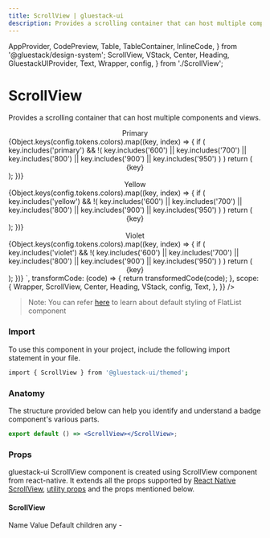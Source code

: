 ```yaml
---
title: ScrollView | gluestack-ui
description: Provides a scrolling container that can host multiple components and views.
---
```


  AppProvider,
  CodePreview,
  Table,
  TableContainer,
  InlineCode,
} from '@gluestack/design-system';
  ScrollView,
  VStack,
  Center,
  Heading,
  GluestackUIProvider,
  Text,
  Wrapper,
  config,
} from './ScrollView';

<Meta title="ui/Components/React Native Components/ScrollView" />

# ScrollView

Provides a scrolling container that can host multiple components and views.

<AppProvider>
  <CodePreview
    showComponentRenderer={true}
    showArgsController={false}
    metaData={{
      code: `
      <>
        <ScrollView h="$80" w="$80">
        <Center mt="$3" mb="$4">
          <Heading fontSize="xl">Primary</Heading>
        </Center>
        <VStack flex={1}>
          {Object.keys(config.tokens.colors).map((key, index) => {
            if (
              key.includes('primary') &&
              !(
                key.includes('600') ||
                key.includes('700') ||
                key.includes('800') ||
                key.includes('900') ||
                key.includes('950')
              )
            )
              return (
                <Center py="$4" bg={config.tokens.colors[key]}>
                  <Text>{key}</Text>
                </Center>
              );
          })}
        </VStack>
        <Center mt="$10" mb="$4">
          <Heading fontSize="$xl">Yellow</Heading>
        </Center>
        <VStack flex="1">
          {Object.keys(config.tokens.colors).map((key, index) => {
            if (
              key.includes('yellow') &&
              !(
                key.includes('600') ||
                key.includes('700') ||
                key.includes('800') ||
                key.includes('900') ||
                key.includes('950')
              )
            )
              return (
                <Center py="$4" bg={config.tokens.colors[key]}>
                  <Text>{key}</Text>
                </Center>
              );
          })}
        </VStack>
        <Center mt="$10" mb="$4">
          <Heading fontSize="$xl">Violet</Heading>
        </Center>
        <VStack flex="1">
          {Object.keys(config.tokens.colors).map((key, index) => {
            if (
              key.includes('violet') &&
              !(
                key.includes('600') ||
                key.includes('700') ||
                key.includes('800') ||
                key.includes('900') ||
                key.includes('950')
              )
            )
              return (
                <Center py="$4" bg={config.tokens.colors[key]}>
                 <Text>{key}</Text>
                </Center>
              );
          })}
        </VStack>
      </ScrollView>
</>
`,
      transformCode: (code) => {
        return transformedCode(code);
      },
      scope: {
        Wrapper,
        ScrollView,
        Center,
        Heading,
        VStack,
        config,
        Text,
      },
    }}
  />
</AppProvider>

<br />

> Note: You can refer [here](https://github.com/gluestack/gluestack-ui/tree/main/packages/themed/src/components/ScrollView/styled-components) to learn about default styling of FlatList component

### Import

To use this component in your project, include the following import statement in your file.

```bash
import { ScrollView } from '@gluestack-ui/themed';
```

### Anatomy

The structure provided below can help you identify and understand a badge component's various parts.

```jsx
export default () => <ScrollView></ScrollView>;
```

### Props

gluestack-ui ScrollView component is created using ScrollView component from react-native. It extends all the props supported by [React Native ScrollView](https://reactnative.dev/docs/scrollview#props), [utility props](/ui/docs/styling/utility-and-sx-props) and the props mentioned below.

#### ScrollView

<AppProvider>
  <TableContainer>
    <Table>
      <Table.THead>
        <Table.TR>
          <Table.TH>
            <Table.TText>Name</Table.TText>
          </Table.TH>
          <Table.TH>
            <Table.TText>Value</Table.TText>
          </Table.TH>
          <Table.TH>
            <Table.TText>Default</Table.TText>
          </Table.TH>
        </Table.TR>
      </Table.THead>
      <Table.TBody>
        <Table.TR>
          <Table.TD>
            <Table.TText>
              <InlineCode>children</InlineCode>
            </Table.TText>
          </Table.TD>
          <Table.TD>
            <Table.TText>any</Table.TText>
          </Table.TD>
          <Table.TD>
            <Table.TText>-</Table.TText>
          </Table.TD>
        </Table.TR>
      </Table.TBody>
    </Table>
  </TableContainer>
</AppProvider>
